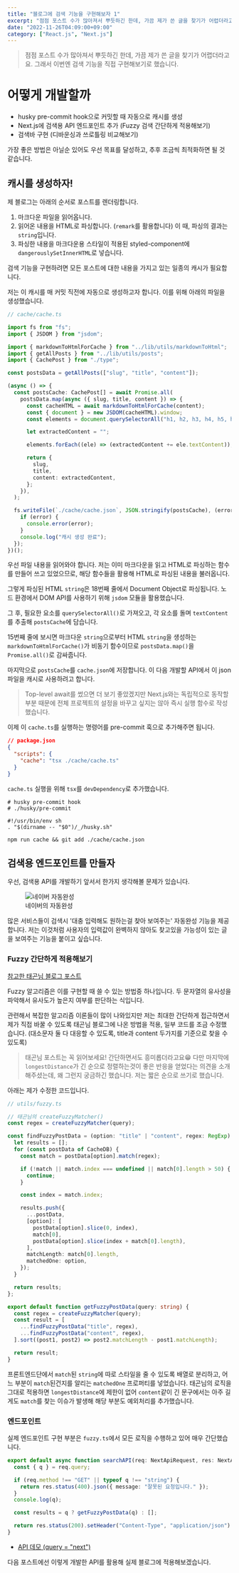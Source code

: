 ```yaml
---
title: "블로그에 검색 기능을 구현해보자 1"
excerpt: "점점 포스트 수가 많아져서 뿌듯하긴 한데, 가끔 제가 쓴 글을 찾기가 어렵더라고요. 그래서 이번엔 검색 기능을 직접 구현해보기로 했습니다."
date: "2022-11-26T04:09:00+09:00"
category: ["React.js", "Next.js"]
---
```


> 점점 포스트 수가 많아져서 뿌듯하긴 한데, 가끔 제가 쓴 글을 찾기가 어렵더라고요. 그래서 이번엔 검색 기능을 직접 구현해보기로 했습니다.

# 어떻게 개발할까

- husky pre-commit hook으로 커밋할 때 자동으로 캐시를 생성
- Next.js에 검색용 API 엔드포인트 추가 (Fuzzy 검색 간단하게 적용해보기)
- 검색바 구현 (디바운싱과 쓰로틀링 비교해보기)

가장 좋은 방법은 아닐순 있어도 우선 목표를 달성하고, 추후 조금씩 최적화하면 될 것 같습니다.

## 캐시를 생성하자!

제 블로그는 아래의 순서로 포스트를 렌더링합니다.

1. 마크다운 파일을 읽어옵니다.
2. 읽어온 내용을 HTML로 파싱합니다. (`remark`를 활용합니다) 이 때, 파싱의 결과는 `string`입니다.
3. 파싱한 내용을 마크다운용 스타일이 적용된 styled-component에 `dangerouslySetInnerHTML`로 넣습니다.

검색 기능을 구현하려면 모든 포스트에 대한 내용을 가지고 있는 일종의 캐시가 필요합니다.

저는 이 캐시를 매 커밋 직전에 자동으로 생성하고자 합니다. 이를 위해 아래의 파일을 생성했습니다.

```ts
// cache/cache.ts

import fs from "fs";
import { JSDOM } from "jsdom";

import { markdownToHtmlForCache } from "../lib/utils/markdownToHtml";
import { getAllPosts } from "../lib/utils/posts";
import { CachePost } from "./type";

const postsData = getAllPosts(["slug", "title", "content"]);

(async () => {
  const postsCache: CachePost[] = await Promise.all(
    postsData.map(async ({ slug, title, content }) => {
      const cacheHTML = await markdownToHtmlForCache(content);
      const { document } = new JSDOM(cacheHTML).window;
      const elements = document.querySelectorAll("h1, h2, h3, h4, h5, h6, p, ol, ul");

      let extractedContent = "";

      elements.forEach((ele) => (extractedContent += ele.textContent));

      return {
        slug,
        title,
        content: extractedContent,
      };
    }),
  );

  fs.writeFile(`./cache/cache.json`, JSON.stringify(postsCache), (error) => {
    if (error) {
      console.error(error);
    }
    console.log("캐시 생성 완료");
  });
})();
```

우선 파일 내용을 읽어와야 합니다. 저는 이미 마크다운을 읽고 HTML로 파싱하는 함수를 만들어 쓰고 있었으므로, 해당 함수들을 활용해 HTML로 파싱된 내용을 불러옵니다.

그렇게 파싱된 HTML `string`은 18번째 줄에서 Document Object로 파싱됩니다. 노드 환경에서 DOM API를 사용하기 위해 `jsdom` 모듈을 활용했습니다.

그 후, 필요한 요소를 `querySelectorAll()`로 가져오고, 각 요소를 돌며 `textContent`를 추출해 `postsCache`에 담습니다.

15번째 줄에 보시면 마크다운 `string`으로부터 HTML `string`을 생성하는 `markdownToHtmlForCache()`가 비동기 함수이므로 `postsData.map()`을 `Promise.all()`로 감싸줍니다.

마지막으로 `postsCache`를 `cache.json`에 저장합니다. 이 다음 개발할 API에서 이 json 파일을 캐시로 사용하려고 합니다.

> Top-level await를 썼으면 더 보기 좋았겠지만 Next.js와는 독립적으로 동작할 부분 때문에 전체 프로젝트의 설정을 바꾸고 싶지는 않아 즉시 실행 함수로 작성했습니다.

이제 이 `cache.ts`를 실행하는 명령어를 pre-commit 훅으로 추가해주면 됩니다.

```json
// package.json
{
  "scripts": {
    "cache": "tsx ./cache/cache.ts"
  }
}
```

`cache.ts` 실행을 위해 `tsx`를 `devDependency`로 추가했습니다.

```shell
# husky pre-commit hook
# ./husky/pre-commit

#!/usr/bin/env sh
. "$(dirname -- "$0")/_/husky.sh"

npm run cache && git add ./cache/cache.json
```

## 검색용 엔드포인트를 만들자

우선, 검색용 API를 개발하기 앞서서 한가지 생각해볼 문제가 있습니다.

<figure>
  <img src='/static/img/블로그에_검색_기능을_구현해보자/자동완성.gif' alt='네이버 자동완성' />
  <figcaption>네이버의 자동완성</figcaption>
</figure>

많은 서비스들이 검색시 '대충 입력해도 원하는걸 찾아 보여주는' 자동완성 기능을 제공합니다. 저는 이것처럼 사용자의 입력값이 완벽하지 않아도 찾고있을 가능성이 있는 글을 보여주는 기능을 붙이고 싶습니다.

### Fuzzy 간단하게 적용해보기

[참고한 태곤님 블로그 포스트](https://taegon.kim/archives/9919)

Fuzzy 알고리즘은 이를 구현할 때 쓸 수 있는 방법중 하나입니다. 두 문자열의 유사성을 파악해서 유사도가 높은지 여부를 판단하는 식입니다.

관련해서 복잡한 알고리즘 이론들이 많이 나와있지만 저는 최대한 간단하게 접근하면서 제가 직접 바꿀 수 있도록 태곤님 블로그에 나온 방법을 적용, 일부 코드를 조금 수정했습니다. (대소문자 둘 다 대응할 수 있도록, title과 content 두가지를 기준으로 찾을 수 있도록)

> 태곤님 포스트는 꼭 읽어보세요! 간단하면서도 흥미롭더라고요😁 다만 마지막에 `longestDistance`가 긴 순으로 정렬하는것이 좋은 반응을 얻었다는 의견을 소개해주셨는데, 왜 그런지 궁금하긴 했습니다. 저는 짧은 순으로 쓰기로 했습니다.

아래는 제가 수정한 코드입니다.

```typescript
// utils/fuzzy.ts

// 태곤님의 createFuzzyMatcher()
const regex = createFuzzyMatcher(query);

const findFuzzyPostData = (option: "title" | "content", regex: RegExp) => {
  let results = [];
  for (const postData of CacheDB) {
    const match = postData[option].match(regex);

    if (!match || match.index === undefined || match[0].length > 50) {
      continue;
    }

    const index = match.index;

    results.push({
      ...postData,
      [option]: [
        postData[option].slice(0, index),
        match[0],
        postData[option].slice(index + match[0].length),
      ],
      matchLength: match[0].length,
      matchedOne: option,
    });
  }

  return results;
};

export default function getFuzzyPostData(query: string) {
  const regex = createFuzzyMatcher(query);
  const result = [
    ...findFuzzyPostData("title", regex),
    ...findFuzzyPostData("content", regex),
  ].sort((post1, post2) => post2.matchLength - post1.matchLength);

  return result;
}
```

프론트엔드단에서 `match`된 `string`에 따로 스타일을 줄 수 있도록 배열로 분리하고, 어느 부분이 `match`된건지를 알리는 `matchedOne` 프로퍼티를 넣었습니다. 태곤님의 로직을 그대로 적용하면 `longestDistance`에 제한이 없어 `content`같이 긴 문구에서는 아주 길게도 `match`를 찾는 이슈가 발생해 해당 부분도 예외처리를 추가했습니다.

### 엔드포인트

실제 엔드포인트 구현 부분은 `fuzzy.ts`에서 모든 로직을 수행하고 있어 매우 간단했습니다.

```ts
export default async function searchAPI(req: NextApiRequest, res: NextApiResponse) {
  const { q } = req.query;

  if (req.method !== "GET" || typeof q !== "string") {
    return res.status(400).json({ message: "잘못된 요청입니다." });
  }
  console.log(q);

  const results = q ? getFuzzyPostData(q) : [];

  return res.status(200).setHeader("Content-Type", "application/json").json(results);
}
```

- [API 데모 (query = "next")](https://custardcream.vercel.app/api/search?q=next)

다음 포스트에선 이렇게 개발한 API를 활용해 실제 블로그에 적용해보겠습니다.
